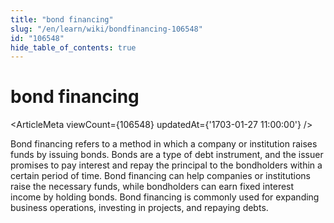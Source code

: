 ```yaml
---
title: "bond financing"
slug: "/en/learn/wiki/bondfinancing-106548"
id: "106548"
hide_table_of_contents: true
---
```



# bond financing

<ArticleMeta viewCount={106548} updatedAt={'1703-01-27 11:00:00'} />

Bond financing refers to a method in which a company or institution raises funds by issuing bonds. Bonds are a type of debt instrument, and the issuer promises to pay interest and repay the principal to the bondholders within a certain period of time. Bond financing can help companies or institutions raise the necessary funds, while bondholders can earn fixed interest income by holding bonds. Bond financing is commonly used for expanding business operations, investing in projects, and repaying debts.
